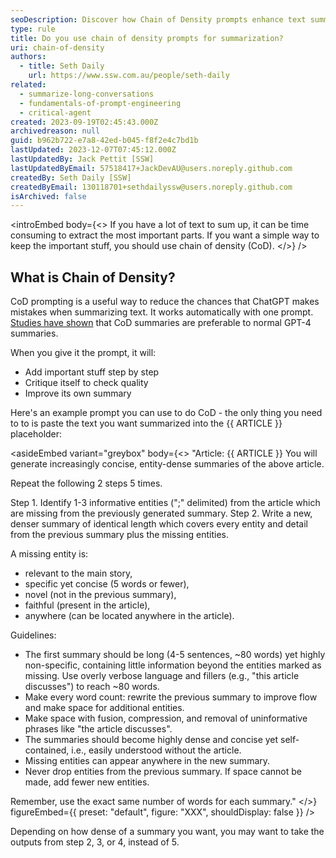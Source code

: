 ```yaml
---
seoDescription: Discover how Chain of Density prompts enhance text summarization accuracy efficiently.
type: rule
title: Do you use chain of density prompts for summarization?
uri: chain-of-density
authors:
  - title: Seth Daily
    url: https://www.ssw.com.au/people/seth-daily
related:
  - summarize-long-conversations
  - fundamentals-of-prompt-engineering
  - critical-agent
created: 2023-09-19T02:45:43.000Z
archivedreason: null
guid: b962b722-e7a8-42ed-b045-f8f2e4c7bd1b
lastUpdated: 2023-12-07T07:45:12.000Z
lastUpdatedBy: Jack Pettit [SSW]
lastUpdatedByEmail: 57518417+JackDevAU@users.noreply.github.com
createdBy: Seth Daily [SSW]
createdByEmail: 130118701+sethdailyssw@users.noreply.github.com
isArchived: false
---
```


<introEmbed
  body={<>
If you have a lot of text to sum up, it can be time consuming to extract the most important parts. If you want a simple way to keep the important stuff, you should use chain of density (CoD).
  </>}
/>
## What is Chain of Density?

CoD prompting is a useful way to reduce the chances that ChatGPT makes mistakes when summarizing text. It works automatically with one prompt. [Studies have shown](https://arxiv.org/pdf/2309.04269.pdf) that CoD summaries are preferable to normal GPT-4 summaries.

When you give it the prompt, it will:

* Add important stuff step by step
* Critique itself to check quality
* Improve its own summary

Here's an example prompt you can use to do CoD - the only thing you need to to is paste the text you want summarized into the &#123;&#123; ARTICLE &#125;&#125; placeholder:

<asideEmbed
  variant="greybox"
  body={<>
    "Article: &#123;&#123; ARTICLE &#125;&#125;
You will generate increasingly concise, entity-dense summaries of the above article.

Repeat the following 2 steps 5 times.

Step 1. Identify 1-3 informative entities (";" delimited) from the article which are missing from the previously generated summary.
Step 2. Write a new, denser summary of identical length which covers every entity and detail from the previous summary plus the missing entities.

A missing entity is:

* relevant to the main story,
* specific yet concise (5 words or fewer),
* novel (not in the previous summary),
* faithful (present in the article),
* anywhere (can be located anywhere in the article).

Guidelines:

* The first summary should be long (4-5 sentences, ~80 words) yet highly non-specific, containing little information beyond the entities marked as missing. Use overly verbose language and fillers (e.g., "this article discusses") to reach ~80 words.
* Make every word count: rewrite the previous summary to improve flow and make space for additional entities.
* Make space with fusion, compression, and removal of uninformative phrases like "the article discusses".
* The summaries should become highly dense and concise yet self-contained, i.e., easily understood without the article.
* Missing entities can appear anywhere in the new summary.
* Never drop entities from the previous summary. If space cannot be made, add fewer new entities.

Remember, use the exact same number of words for each summary."
  </>}
  figureEmbed={{
    preset: "default",
    figure: "XXX",
    shouldDisplay: false
  }}
/>

Depending on how dense of a summary you want, you may want to take the outputs from step 2, 3, or 4, instead of 5.
